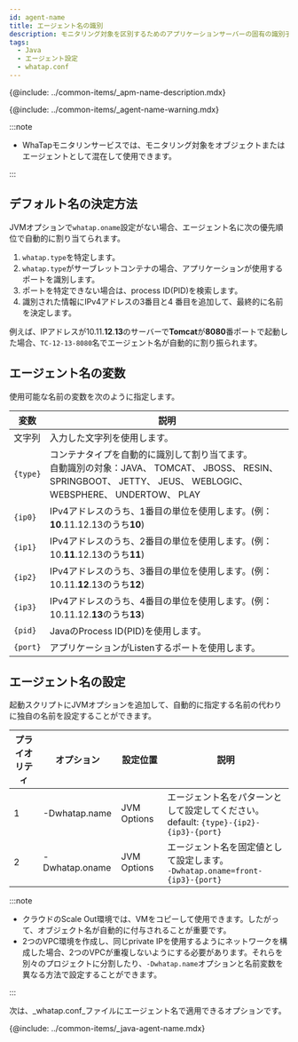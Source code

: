 ```yaml
---
id: agent-name
title: エージェント名の識別
description: モニタリング対象を区別するためのアプリケーションサーバーの固有の識別子設定について案内します。モニタリング対象システム内でアプリケーションサーバーを正確に区切るために不可欠です。サーバータイプ、IPなどの情報に基づいた自動名前指定方式と、ユーザーが直接whatap.confファイルやJVMオプションでエージェント名を設定する方法を確認することができます。
tags:
  - Java
  - エージェント設定
  - whatap.conf
---
```


{@include: ../common-items/_apm-name-description.mdx}

{@include: ../common-items/_agent-name-warning.mdx}

:::note

- WhaTapモニタリンサービスでは、モニタリング対象をオブジェクトまたはエージェントとして混在して使用できます。

:::

## デフォルト名の決定方法

JVMオプションで`whatap.oname`設定がない場合、エージェント名に次の優先順位で自動的に割り当てられます。

1. `whatap.type`を特定します。
2. `whatap.type`がサーブレットコンテナの場合、アプリケーションが使用するポートを識別します。
3. ポートを特定できない場合は、process ID(PID)を検索します。
4. 識別された情報にIPv4アドレスの3番目と4 番目を追加して、最終的に名前を決定します。

例えば、IPアドレスが10.11.**12**.**13**のサーバーで**Tomcat**が**8080**番ポートで起動した場合、`TC-12-13-8080`名でエージェント名が自動的に割り振られます。

## エージェント名の変数

使用可能な名前の変数を次のように指定します。

| 変数       | 説明                                                                                                                           |
| -------- | ---------------------------------------------------------------------------------------------------------------------------- |
| 文字列      | 入力した文字列を使用します。                                                                                                               |
| `{type}` | コンテナタイプを自動的に識別して割り当てます。<br/>自動識別の対象：JAVA、 TOMCAT、 JBOSS、 RESIN、 SPRINGBOOT、 JETTY、 JEUS、 WEBLOGIC、 WEBSPHERE、 UNDERTOW、 PLAY |
| `{ip0}`  | IPv4アドレスのうち、1番目の単位を使用します。(例：**10**.11.12.13のうち**10**)                                                                        |
| `{ip1}`  | IPv4アドレスのうち、2番目の単位を使用します。(例：10.**11**.12.13のうち**11**)                                                                        |
| `{ip2}`  | IPv4アドレスのうち、3番目の単位を使用します。(例：10.11.**12**.13のうち**12**)                                                                        |
| `{ip3}`  | IPv4アドレスのうち、4番目の単位を使用します。(例：10.11.12.**13**のうち**13**)                                                                        |
| `{pid}`  | JavaのProcess ID(PID)を使用します。                                                                                                  |
| `{port}` | アプリケーションがListenするポートを使用します。                                                                                                  |

## エージェント名の設定

起動スクリプトにJVMオプションを追加して、自動的に指定する名前の代わりに独自の名前を設定することができます。

| プライオリティ  | オプション           | 設定位置        | 説明                                                                         |
| -------- | --------------- | ----------- | -------------------------------------------------------------------------- |
| 1        | \-Dwhatap.name  | JVM Options | エージェント名をパターンとして設定してください。<br/>default: `{type}-{ip2}-{ip3}-{port}`          |
| 2        | \-Dwhatap.oname | JVM Options | エージェント名を固定値として設定します。<br/>`-Dwhatap.oname=front-{ip3}-{port}`               |

:::note

- クラウドのScale Out環境では、VMをコピーして使用できます。したがって、オブジェクト名が自動的に付与されることが重要です。
- 2つのVPC環境を作成し、同じprivate IPを使用するようにネットワークを構成した場合、2つのVPCが重複しないようにする必要があります。それらを別々のプロジェクトに分割したり、`-Dwhatap.name`オプションと名前変数を異なる方法で設定することができます。

:::

次は、_whatap.conf_ファイルにエージェント名で適用できるオプションです。

{@include: ../common-items/_java-agent-name.mdx} 
